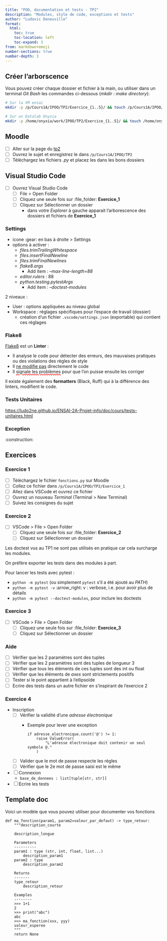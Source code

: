 ```yaml
---
title: "POO, documentation et tests - TP2"
description: "Modules, style de code, exceptions et tests"
author: "Ludovic Deneuville"
format:
  html:
    toc: true
    toc-location: left
    toc-expand: 3
from: markdown+emoji
number-sections: true
number-depth: 3
---
```



## Créer l'arborscence

Vous pouvez créer chaque dossier et fichier à la main, ou utiliser dans un terminal *Git Bash* les commandes ci-dessous (*mkdir : make directory*):

```.bash
# Sur la VM ensai
mkdir -p /p/Cours1A/IPOO/TP2/Exercice_{1..5}/ && touch /p/Cours1A/IPOO/TP2/Exercice_{1..5}/ex.py

# Sur un Datalab Onyxia
mkdir -p /home/onyxia/work/IPOO/TP2/Exercice_{1..5}/ && touch /home/onyxia/work/IPOO/TP2/Exercice_{1..5}/ex.py
```


## Moodle

- [ ] Aller sur la page du [tp2](https://foad-moodle.ensai.fr/course/view.php?id=148&section=3){target="_blank"}
- [ ] Ouvrez le sujet et enregistrez le dans `/p/Cours1A/IPOO/TP2`
- [ ] Téléchargez les fichiers *.py* et placez les dans les bons dossiers

## Visual Studio Code

- [ ] Ouvrez Visual Studio Code
  - [ ] File > Open Folder
  - [ ] Cliquez une seule fois sur :file_folder: **Exercice_1**
  - [ ] Cliquez sur [Sélectionner un dossier]{.text-like-button}
    - dans votre *Explorer* à gauche apparait l'arborescence des dossiers et fichiers de **Exercice_1**


### Settings

- icone :gear: en bas à droite > Settings
- options à activer :
  - *files.trimTrailingWhitespace*
  - *files.insertFinalNewline*
  - *files.trimFinalNewlines*
  - *flake8.args*
    - Add item : *--max-line-length=88*
  - *editor.rulers* : 88
  - *python.testing.pytestArgs*
    - Add item : *--doctest-modules*

2 niveaux :

- User : options appliquées au niveau global
- Workspace : réglages spécifiques pour l'espace de travail (dossier)
  - création d'un fichier `.vscode/settings.json` (exportable) qui contient ces réglages


### Flake8

[Flake8](https://flake8.pycqa.org/en/latest/){target="_blank"} est un **Linter** :

- Il analyse le code pour détecter des erreurs, des mauvaises pratiques ou des violations des règles de style
- Il [ne modifie pas]{.underline} directement le code
- Il [signale les problèmes]{style="text-decoration: underline; text-decoration-style: wavy; text-decoration-color: red;"} pour que l'on puisse ensuite les corriger

Il existe également des **formatters** (Black, Ruff) qui à la différence des linters, modifient le code.


### Tests Unitaires

<https://ludo2ne.github.io/ENSAI-2A-Projet-info/doc/cours/tests-unitaires.html>

### Exception

:construction:

## Exercices

### Exercice 1

- [ ] Téléchargez le fichier `fonctions.py` sur Moodle
- [ ] Collez ce fichier dans `/p/Cours1A/IPOO/TP2/Exercice_1`
- [ ] Allez dans VSCode et ouvrez ce fichier
- [ ] Ouvrez un nouveau *Terminal* (Terminal > New Terminal)
- [ ] Suivez les consignes du sujet

### Exercice 2

- [ ] VSCode > File > Open Folder
  - [ ] Cliquez une seule fois sur :file_folder: **Exercice_2**
  - [ ] Cliquez sur [Sélectionner un dossier]{.text-like-button}

Les doctest vus au TP1 ne sont pas utilisés en pratique car cela surcharge les modules.

On préfère exporter les tests dans des modules à part.

Pour lancer les tests avec pytest : 

- `python -m pytest` (ou simplement `pytest` s'il a été ajouté au *PATH*)
- `python -m pytest -v` :arrow_right: v : verbose, i.e. pour avoir plus de détails
- `python -m pytest --doctest-modules`, pour inclure les doctests


### Exercice 3

- [ ] VSCode > File > Open Folder
  - [ ] Cliquez une seule fois sur :file_folder: **Exercice_3**
  - [ ] Cliquez sur [Sélectionner un dossier]{.text-like-button}

:::{.callout-tip collapse="true"}
### Aide

- [ ] Vérifier que les 2 paramètres sont des tuples
- [ ] Vérifier que les 2 paramètres sont des tuples de longueur 3
- [ ] Vérifier que tous les éléments de ces tuples sont des int ou float
- [ ] Vérifier que les éléments de *axes* sont strictements positifs
- [ ] Tester si le point appartient à l'ellipsoïde
- [ ] Ecrire des tests dans un autre fichier en s'inspirant de l'exercice 2
:::


### Exercice 4

- Inscription
  - [ ] Vérifier la validité d'une *adresse électronique*
    - Exemple pour lever une exception
      ```.python
      if adresse_electronique.count('@') != 1:
          raise ValueError(
              "L'adresse électronique doit contenir un seul symbole @."
          )
      ```
  - [ ] Valider que le mot de passe respecte les règles
  - [ ] Vérifier que le 2e mot de passe saisi est le même
- [ ] Connexion
  - `base_de_donnees : list[tuple[str, str]]`
- [ ] Ecrire les tests


## Template doc

Voici un modèle que vous pouvez utiliser pour documenter vos fonctions

```.python
def ma_fonction(param1, param2=valeur_par_defaut) -> type_retour:
    """description_courte

    description_longue

    Parameters
    ----------
    param1 : type (str, int, float, list...)
        description_param1
    param2 : type
        description_param2

    Returns
    -------
    type_retour
        description_retour

    Examples
    --------
    >>> 1+1
    2
    >>> print("abc")
    abc
    >>> ma_fonction(xxx, yyy)
    valeur_esperee
    """
    return None
```
